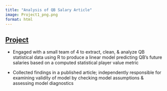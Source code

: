 ```yaml
---
title: "Analysis of QB Salary Article"
image: Project1_png.png
format: html
---
```


## <a href="https://www.bruinsportsanalytics.com/post/big-money">Project</a>

- Engaged with a small team of 4 to extract, clean, & analyze QB statistical data using R to produce a linear model predicting QB’s future salaries based on a computed statistical player value metric

- Collected findings in a published article; independently responsible for examining validity of model by checking model assumptions & assessing model diagnostics


